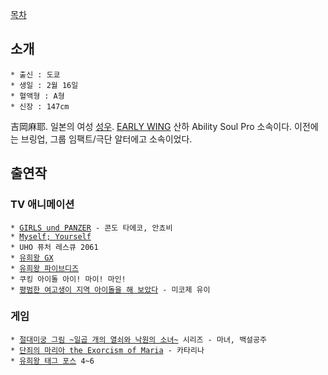 [[목차]]
== 소개 ==

 * 출신 : 도쿄
 * 생일 : 2월 16일
 * 혈액형 : A형
 * 신장 : 147cm

吉岡麻耶. 일본의 여성 [[성우]].  [[EARLY WING]] 산하 Ability Soul Pro 소속이다. 이전에는 브링업, 그룹 임팩트/극단 알터에고      소속이었다. 

== 출연작 ==
=== TV 애니메이션 ===
 * [[GIRLS und PANZER]] - 콘도 타에코, 안쵸비
 * [[Myself; Yourself]]
 * UHO 퓨처 레스큐 2061
 * [[유희왕 GX]]
 * [[유희왕 파이브디즈]]
 * 쿠킹 아이돌 아이! 마이! 마인!
 * [[평범한 여고생이 지역 아이돌을 해 보았다]] - 미코제 유이

=== 게임 ===
 * [[절대미궁 그림 ~일곱 개의 열쇠와 낙원의 소녀~]] 시리즈 - 마녀, 백설공주
 * [[단죄의 마리아 the Exorcism of Maria]] - 카타리나
 * [[유희왕 태그 포스]] 4~6
